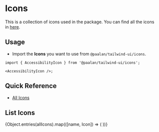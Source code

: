 

<Meta title="System/Icons" />

# Icons

This is a collection of icons used in the package. You can find all the icons in [here](/docs/icons-all-icons--docs).

## Usage

- Import the **Icons** you want to use from `@paalan/tailwind-ui/icons`.

```tsx
import { AccessibilityIcon } from '@paalan/tailwind-ui/icons';

<AccessibilityIcon />;
```

## Quick Reference

- [All Icons](/docs/icons-all-icons--docs)

## List Icons

<IconGallery>
  {Object.entries(allIcons).map(([name, Icon]) => (
    <IconItem key={name} name={name}>
      <Icon />
    </IconItem>
  ))}
</IconGallery>
